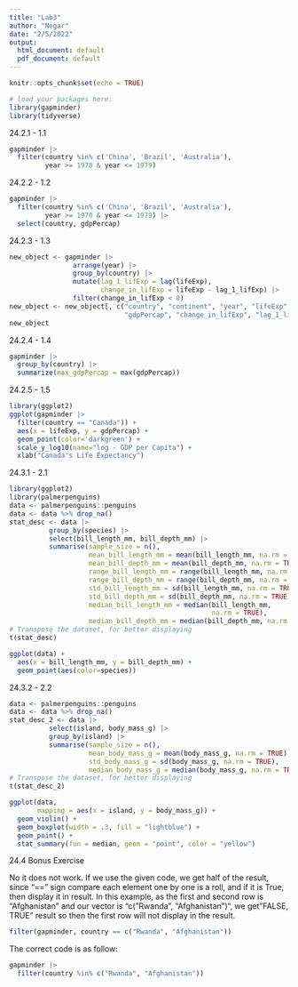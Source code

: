 ```yaml
---
title: "Lab3"
author: "Negar"
date: "2/5/2022"
output:
  html_document: default
  pdf_document: default
---
```


```r
knitr::opts_chunk$set(echo = TRUE)
```

```r
# load your packages here:
library(gapminder)
library(tidyverse)
```

24.2.1 - 1.1
```r
gapminder |>
  filter(country %in% c('China', 'Brazil', 'Australia'), 
         year >= 1970 & year <= 1979)
```

24.2.2 - 1.2
```r
gapminder |>
  filter(country %in% c('China', 'Brazil', 'Australia'), 
         year >= 1970 & year <= 1979) |>
  select(country, gdpPercap)
```

24.2.3 - 1.3
```r
new_object <- gapminder |>
                arrange(year) |>
                group_by(country) |>
                mutate(lag_1_lifExp = lag(lifeExp), 
                       change_in_lifExp = lifeExp - lag_1_lifExp) |>
                filter(change_in_lifExp < 0)
new_object <- new_object[, c("country", "continent", "year", "lifeExp", "pop",
                             "gdpPercap", "change_in_lifExp", "lag_1_lifExp")]
new_object
```

24.2.4 - 1.4
```r
gapminder |> 
  group_by(country) |> 
  summarize(max_gdpPercap = max(gdpPercap))
```

24.2.5 - 1.5
```r
library(ggplot2)
ggplot(gapminder |>
  filter(country == "Canada")) +
  aes(x = lifeExp, y = gdpPercap) +
  geom_point(color='darkgreen') +
  scale_y_log10(name="log - GDP per Capita") +
  xlab("Canada's Life Expectancy")
```

24.3.1 - 2.1
```r
library(ggplot2)
library(palmerpenguins)
data <- palmerpenguins::penguins
data <- data %>% drop_na()
stat_desc <- data |>
          group_by(species) |>
          select(bill_length_mm, bill_depth_mm) |>
          summarise(sample_size = n(),
                    mean_bill_length_mm = mean(bill_length_mm, na.rm = TRUE), 
                    mean_bill_depth_mm = mean(bill_depth_mm, na.rm = TRUE),
                    range_bill_length_mm = range(bill_length_mm, na.rm = TRUE), 
                    range_bill_depth_mm = range(bill_depth_mm, na.rm = TRUE), 
                    std_bill_length_mm = sd(bill_length_mm, na.rm = TRUE), 
                    std_bill_depth_mm = sd(bill_depth_mm, na.rm = TRUE),
                    median_bill_length_mm = median(bill_length_mm, 
                                                   na.rm = TRUE), 
                    median_bill_depth_mm = median(bill_depth_mm, na.rm = TRUE))
# Transpose the dataset, for better displaying
t(stat_desc)

ggplot(data) +
  aes(x = bill_length_mm, y = bill_depth_mm) +
  geom_point(aes(color=species))
```

24.3.2 - 2.2
```r
data <- palmerpenguins::penguins
data <- data %>% drop_na()
stat_desc_2 <- data |>
          select(island, body_mass_g) |>
          group_by(island) |>
          summarise(sample_size = n(),
                    mean_body_mass_g = mean(body_mass_g, na.rm = TRUE), 
                    std_body_mass_g = sd(body_mass_g, na.rm = TRUE),
                    median_body_mass_g = median(body_mass_g, na.rm = TRUE))
# Transpose the dataset, for better displaying
t(stat_desc_2)

ggplot(data, 
       mapping = aes(x = island, y = body_mass_g)) +
  geom_violin() +
  geom_boxplot(width = .3, fill = "lightblue") +
  geom_point() +
  stat_summary(fun = median, geom = "point", color = "yellow") 
```

24.4 Bonus Exercise

No it does not work. If we use the given code, we get half of the result, since "==" sign compare each element one by one is a roll, and if it is True, then display it in result. In this example, as the first and second row is "Afghanistan" and our vector is "c("Rwanda", "Afghanistan")", we get "FALSE, TRUE" result so then the first row will not display in the result.

```r
filter(gapminder, country == c("Rwanda", "Afghanistan"))
```

The correct code is as follow:
```r
gapminder |>
  filter(country %in% c("Rwanda", "Afghanistan"))
```
